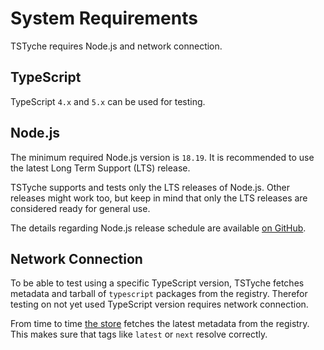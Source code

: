 # System Requirements

TSTyche requires Node.js and network connection.

## TypeScript

TypeScript `4.x` and `5.x` can be used for testing.

## Node.js

The minimum required Node.js version is `18.19`. It is recommended to use the latest Long Term Support (LTS) release.

TSTyche supports and tests only the LTS releases of Node.js. Other releases might work too, but keep in mind that only the LTS releases are considered ready for general use.

The details regarding Node.js release schedule are available [on GitHub](https://github.com/nodejs/release#release-schedule).

## Network Connection

To be able to test using a specific TypeScript version, TSTyche fetches metadata and tarball of `typescript` packages from the registry. Therefor testing on not yet used TypeScript version requires network connection.

From time to time [the store](../guide/test-runner.mdx#the-store) fetches the latest metadata from the registry. This makes sure that tags like `latest` or `next` resolve correctly.
